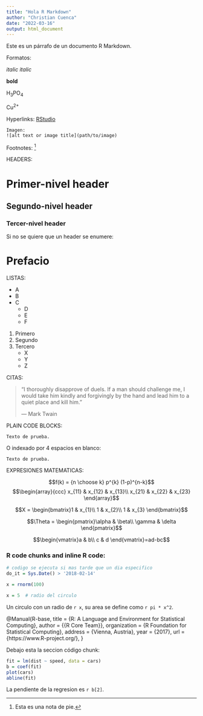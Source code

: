 ```yaml
---
title: "Hola R Markdown"
author: "Christian Cuenca"
date: "2022-03-16"
output: html_document
---
```


Este es un párrafo de un documento R Markdown.

Formatos:

_italic_
*italic*

**bold**

H~3~PO~4~

Cu^2+^

Hyperlinks:
[RStudio](https://www.rstudio.com)

```
Imagen:
![alt text or image title](path/to/image)
```
Footnotes:
^[Esta es una nota de pie.]

HEADERS:

# Primer-nivel header

## Segundo-nivel header

### Tercer-nivel header

Si no se quiere que un header se enumere:

# Prefacio {-}

LISTAS:

- A
- B
- C
  - D
  - E
  - F
  
1. Primero
2. Segundo
3. Tercero
    - X
    - Y
    - Z

CITAS:

> "I thoroughly disapprove of duels. If a man should challenge me,
  I would take him kindly and forgivingly by the hand and lead him
  to a quiet place and kill him."
>
> --- Mark Twain

PLAIN CODE BLOCKS:

```
Texto de prueba.
```

O indexado por 4 espacios en blanco:

    Texto de prueba.


EXPRESIONES MATEMATICAS:

$$f(k) = {n \choose k} p^{k} (1-p)^{n-k}$$
$$\begin{array}{ccc}
x_{11} & x_{12} & x_{13}\\
x_{21} & x_{22} & x_{23}
\end{array}$$

$$X = \begin{bmatrix}1 & x_{1}\\
1 & x_{2}\\
1 & x_{3}
\end{bmatrix}$$

$$\Theta = \begin{pmatrix}\alpha & \beta\\
\gamma & \delta
\end{pmatrix}$$

$$\begin{vmatrix}a & b\\
c & d
\end{vmatrix}=ad-bc$$


### R code chunks and inline R code:

```r
# codigo se ejecuta si mas tarde que un dia especifico
do_it = Sys.Date() > '2018-02-14'
```

```r
x = rnorm(100)
```

```r
x = 5  # radio del circulo
```

Un circulo con un radio de `r x`,
su area se define como `r pi * x^2`.


@Manual{R-base,
  title = {R: A Language and Environment for Statistical
    Computing},
  author = {{R Core Team}},
  organization = {R Foundation for Statistical Computing},
  address = {Vienna, Austria},
  year = {2017},
  url = {https://www.R-project.org/},
}


Debajo esta la seccion código chunk:

```r
fit = lm(dist ~ speed, data = cars)
b = coef(fit)
plot(cars)
abline(fit)
```

La pendiente de la regresion es `r b[2]`.
